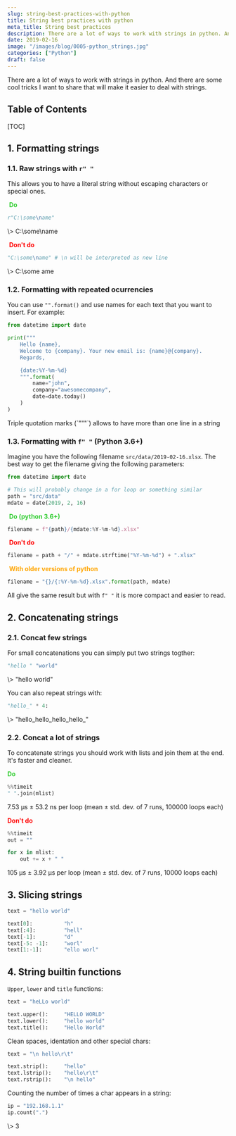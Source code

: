 ```yaml
---
slug: string-best-practices-with-python
title: String best practices with python
meta_title: String best practices
description: There are a lot of ways to work with strings in python. And there are some cool tricks I want to share that will make it easier to deal with strings.
date: 2019-02-16
image: "/images/blog/0005-python_strings.jpg"
categories: ["Python"]
draft: false
---
```


There are a lot of ways to work with strings in python. And there are some cool tricks I want to share that will make it easier to deal with strings.

## Table of Contents

[TOC]

## 1. Formatting strings

### 1.1. Raw strings with `r" "`

This allows you to have a literal string without escaping characters or special ones.

&nbsp;<b style="color:limegreen;">Do</b>

```python
r"C:\some\name"
```
<TerminalOutput color="green">
  \> C:\some\name
</TerminalOutput>

&nbsp;<b style="color:red;">Don't do</b>

```python
"C:\some\name" # \n will be interpreted as new line
```
<TerminalOutput color="red">
  \> C:\some
  ame
</TerminalOutput>

### 1.2. Formatting with repeated ocurrencies

You can use `"".format()` and use names for each text that you want to insert. For example:

```python
from datetime import date

print("""
    Hello {name},
    Welcome to {company}. Your new email is: {name}@{company}.
    Regards,

    {date:%Y-%m-%d}
    """.format(
        name="john",
        company="awesomecompany",
        date=date.today()
    )
)
```

<Notice type="info">
  Triple quotation marks (`"""`) allows to have more than one line in a string 
</Notice>

### 1.3. Formatting with `f" "` (Python 3.6+)

Imagine you have the following filename `src/data/2019-02-16.xlsx`. The best way to get the filename giving the following parameters:

```python
from datetime import date

# This will probably change in a for loop or something similar
path = "src/data"
mdate = date(2019, 2, 16)
```

&nbsp;<b style="color:limegreen;">Do (python 3.6+)</b>

```python
filename = f"{path}/{mdate:%Y-%m-%d}.xlsx"
```

&nbsp;<b style="color:red;">Don't do</b>

```python
filename = path + "/" + mdate.strftime("%Y-%m-%d") + ".xlsx"
```

&nbsp;<b style="color:orange;">With older versions of python</b>

```python
filename = "{}/{:%Y-%m-%d}.xlsx".format(path, mdate)
```

All give the same result but with `f" "` it is more compact and easier to read.

## 2. Concatenating strings

### 2.1. Concat few strings
For small concatenations you can simply put two strings togther:

```python
"hello " "world"
```
<TerminalOutput>
  \> "hello world"
</TerminalOutput>

You can also repeat strings with:

```python
"hello_" * 4:
```
<TerminalOutput>
  \> "hello_hello_hello_hello_"
</TerminalOutput>

### 2.2. Concat a lot of strings

To concatenate strings you should work with lists and join them at the end. It's faster and cleaner.

<b style="color:limegreen;">Do</b>

```python
%%timeit
" ".join(mlist)
```
<TerminalOutput>
  7.53 µs ± 53.2 ns per loop (mean ± std. dev. of 7 runs, 100000 loops each)
</TerminalOutput>

<b style="color:red;">Don't do</b>

```python
%%timeit
out = ""

for x in mlist:
    out += x + " "
```
<TerminalOutput>
  105 µs ± 3.92 µs per loop (mean ± std. dev. of 7 runs, 10000 loops each)
</TerminalOutput>

## 3. Slicing strings

```python
text = "hello world"

text[0]:          "h"
text[:4]:         "hell"
text[-1]:         "d"
text[-5: -1]:     "worl"
text[1:-1]:       "ello worl"
```

## 4. String builtin functions

`Upper`, `lower` and `title` functions:

```python
text = "heLLo world"

text.upper():     "HELLO WORLD"
text.lower():     "hello world"
text.title():     "Hello World"
```

Clean spaces, identation and other special chars:

```python
text = "\n hello\r\t"

text.strip():     "hello"
text.lstrip():    "hello\r\t"
text.rstrip():    "\n hello"
```

Counting the number of times a char appears in a string:

```python
ip = "192.168.1.1"
ip.count(".")
```
<TerminalOutput>
  \> 3
</TerminalOutput>
